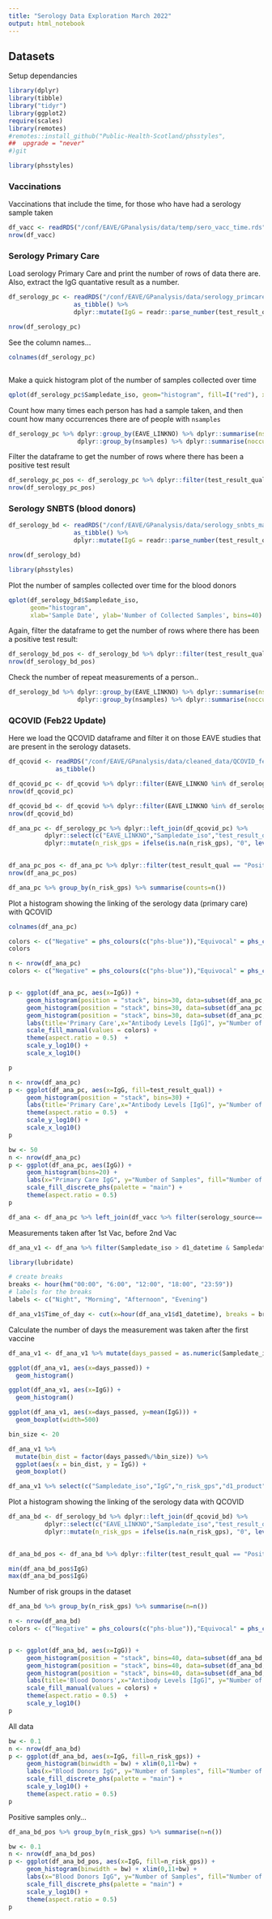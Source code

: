 ```yaml
---
title: "Serology Data Exploration March 2022"
output: html_notebook
---
```

## Datasets


Setup dependancies
```r
library(dplyr)
library(tibble)
library("tidyr")
library(ggplot2)
require(scales) 
library(remotes)
#remotes::install_github("Public-Health-Scotland/phsstyles",
##  upgrade = "never"
#)git
```

```r
library(phsstyles)
```



### Vaccinations

Vaccinations that include the time, for those who have had a serology sample taken

```r
df_vacc <- readRDS("/conf/EAVE/GPanalysis/data/temp/sero_vacc_time.rds") %>% as_tibble()
nrow(df_vacc)
```


### Serology Primary Care 

Load serology Primary Care and print the number of rows of data there are. Also, extract the IgG quantative result as a number.
```r

df_serology_pc <- readRDS("/conf/EAVE/GPanalysis/data/serology_primcare_march22.rds") %>% 
                  as_tibble() %>%
                  dplyr::mutate(IgG = readr::parse_number(test_result_quant))

nrow(df_serology_pc)
```

See the column names...
```r
colnames(df_serology_pc)
```

```

```

Make a quick histogram plot of the number of samples collected over time
```r
qplot(df_serology_pc$Sampledate_iso, geom="histogram", fill=I("red"), xlab='Sample Date', ylab='Number of Collected Samples', bins=30) 
```



Count how many times each person has had a sample taken, and then count how many occurrences there are of people with `nsamples`
```r
df_serology_pc %>% dplyr::group_by(EAVE_LINKNO) %>% dplyr::summarise(nsamples = dplyr::n()) %>% 
                   dplyr::group_by(nsamples) %>% dplyr::summarise(noccurrences = dplyr::n())
```



Filter the dataframe to get the number of rows where there has been a positive test result
```r

df_serology_pc_pos <- df_serology_pc %>% dplyr::filter(test_result_qual == "Positive")
nrow(df_serology_pc_pos)
```



### Serology SNBTS (blood donors)


```r
df_serology_bd <- readRDS("/conf/EAVE/GPanalysis/data/serology_snbts_march22.rds") %>% 
                  as_tibble() %>%
                  dplyr::mutate(IgG = readr::parse_number(test_result_quant))

nrow(df_serology_bd)

```

```r
library(phsstyles)
```



Plot the number of samples collected over time for the blood donors
```r
qplot(df_serology_bd$Sampledate_iso, 
      geom="histogram", 
      xlab='Sample Date', ylab='Number of Collected Samples', bins=40) + scale_colour_discrete_phs(palette = "main")
```


Again, filter the dataframe to get the number of rows where there has been a positive test result:
```r

df_serology_bd_pos <- df_serology_bd %>% dplyr::filter(test_result_qual == "Positive")
nrow(df_serology_bd_pos)
```

Check the number of repeat measurements of a person.. 
```r
df_serology_bd %>% dplyr::group_by(EAVE_LINKNO) %>% dplyr::summarise(nsamples = dplyr::n()) %>% 
                   dplyr::group_by(nsamples) %>% dplyr::summarise(noccurrences = dplyr::n())
```


### QCOVID (Feb22 Update)

Here we load the QCOVID dataframe and filter it on those EAVE studies that are present in the serology datasets.

```r
df_qcovid <- readRDS("/conf/EAVE/GPanalysis/data/cleaned_data/QCOVID_feb22.rds") %>% 
             as_tibble() 

df_qcovid_pc <- df_qcovid %>% dplyr::filter(EAVE_LINKNO %in% df_serology_pc$EAVE_LINKNO)
nrow(df_qcovid_pc)

df_qcovid_bd <- df_qcovid %>% dplyr::filter(EAVE_LINKNO %in% df_serology_bd$EAVE_LINKNO)
nrow(df_qcovid_bd)

```


```r
df_ana_pc <- df_serology_pc %>% dplyr::left_join(df_qcovid_pc) %>% 
          dplyr::select(c("EAVE_LINKNO","Sampledate_iso","test_result_qual","IgG","n_risk_gps")) %>%
          dplyr::mutate(n_risk_gps = ifelse(is.na(n_risk_gps), "0", levels(n_risk_gps)[n_risk_gps]))
          

df_ana_pc_pos <- df_ana_pc %>% dplyr::filter(test_result_qual == "Positive")
nrow(df_ana_pc_pos)
```

```r
df_ana_pc %>% group_by(n_risk_gps) %>% summarise(counts=n())
```


Plot a histogram showing the linking of the serology data (primary care) with QCOVID


```r
colnames(df_ana_pc)
```


```r
colors <- c("Negative" = phs_colours(c("phs-blue")),"Equivocal" = phs_colours(c("phs-magenta")),"Positive" = phs_colours(c("phs-purple")))
colors
```

```r

n <- nrow(df_ana_pc)
colors <- c("Negative" = phs_colours(c("phs-blue")),"Equivocal" = phs_colours(c("phs-magenta")),"Positive" = phs_colours(c("phs-purple")))


p <- ggplot(df_ana_pc, aes(x=IgG)) +
     geom_histogram(position = "stack", bins=30, data=subset(df_ana_pc,test_result_qual == 'Negative'), aes(fill='Negative')) +
     geom_histogram(position = "stack", bins=30, data=subset(df_ana_pc,test_result_qual == 'Positive'), aes(fill='Positive')) +
     geom_histogram(position = "stack", bins=30, data=subset(df_ana_pc,test_result_qual == 'Equivocal'), aes(fill='Equivocal')) +
     labs(title='Primary Care',x="Antibody Levels [IgG]", y="Number of Samples", fill="Result") +
     scale_fill_manual(values = colors) +
     theme(aspect.ratio = 0.5)  +
     scale_y_log10() +
     scale_x_log10()

p
```


```r

n <- nrow(df_ana_pc)
p <- ggplot(df_ana_pc, aes(x=IgG, fill=test_result_qual)) +
     geom_histogram(position = "stack", bins=30) +
     labs(title='Primary Care',x="Antibody Levels [IgG]", y="Number of Samples") +
     theme(aspect.ratio = 0.5)  +
     scale_y_log10() +
     scale_x_log10()
p
```



```r
bw <- 50
n <- nrow(df_ana_pc)
p <- ggplot(df_ana_pc, aes(IgG)) +
     geom_histogram(bins=20) +
     labs(x="Primary Care IgG", y="Number of Samples", fill="Number of Risks (QCOVID)") +
     scale_fill_discrete_phs(palette = "main") + 
     theme(aspect.ratio = 0.5)  
p
```


```r
df_ana <- df_ana_pc %>% left_join(df_vacc %>% filter(serology_source=='primary_care_serology'))
```


Measurements taken after 1st Vac, before 2nd Vac
```r
df_ana_v1 <- df_ana %>% filter(Sampledate_iso > d1_datetime & Sampledate_iso < d2_datetime )
```


```r
library(lubridate)
```

```r

# create breaks
breaks <- hour(hm("00:00", "6:00", "12:00", "18:00", "23:59"))
# labels for the breaks
labels <- c("Night", "Morning", "Afternoon", "Evening")

df_ana_v1$Time_of_day <- cut(x=hour(df_ana_v1$d1_datetime), breaks = breaks, labels = labels, include.lowest=TRUE)
```

Calculate the number of days the measurement was taken after the first vaccine 

```r
df_ana_v1 <- df_ana_v1 %>% mutate(days_passed = as.numeric(Sampledate_iso - d1_datetime,units='days'))
```


```r
ggplot(df_ana_v1, aes(x=days_passed)) + 
  geom_histogram()
```

```r
ggplot(df_ana_v1, aes(x=IgG)) + 
  geom_histogram()
```



```r
ggplot(df_ana_v1, aes(x=days_passed, y=mean(IgG))) + 
  geom_boxplot(width=500)

```



```r
bin_size <- 20

df_ana_v1 %>% 
  mutate(bin_dist = factor(days_passed%/%bin_size)) %>% 
  ggplot(aes(x = bin_dist, y = IgG)) +
  geom_boxplot()
```

```r
df_ana_v1 %>% select(c("Sampledate_iso","IgG","n_risk_gps","d1_product","d1_datetime","Time_of_day","days_passed")) %>% write.csv('test.csv')
```



Plot a histogram showing the linking of the serology data with QCOVID
```r
df_ana_bd <- df_serology_bd %>% dplyr::left_join(df_qcovid_bd) %>% 
          dplyr::select(c("EAVE_LINKNO","Sampledate_iso","test_result_qual","IgG","n_risk_gps")) %>%
          dplyr::mutate(n_risk_gps = ifelse(is.na(n_risk_gps), "0", levels(n_risk_gps)[n_risk_gps]))
          

df_ana_bd_pos <- df_ana_bd %>% dplyr::filter(test_result_qual == "Positive")
```
```r
min(df_ana_bd_pos$IgG) 
max(df_ana_bd_pos$IgG) 
```


Number of risk groups in the dataset

```r
df_ana_bd %>% group_by(n_risk_gps) %>% summarise(n=n())
```


```r

n <- nrow(df_ana_bd)
colors <- c("Negative" = phs_colours(c("phs-blue")),"Equivocal" = phs_colours(c("phs-magenta")),"Positive" = phs_colours(c("phs-purple")))


p <- ggplot(df_ana_bd, aes(x=IgG)) +
     geom_histogram(position = "stack", bins=40, data=subset(df_ana_bd,test_result_qual == 'Negative'), aes(fill='Negative')) +
     geom_histogram(position = "stack", bins=40, data=subset(df_ana_bd,test_result_qual == 'Positive'), aes(fill='Positive')) +
     geom_histogram(position = "stack", bins=40, data=subset(df_ana_bd,test_result_qual == 'Equivocal'), aes(fill='Equivocal')) +
     labs(title='Blood Donors',x="Antibody Levels [IgG]", y="Number of Samples", fill="Result") +
     scale_fill_manual(values = colors) +
     theme(aspect.ratio = 0.5)  +
     scale_y_log10() 
p
```



All data

```r
bw <- 0.1
n <- nrow(df_ana_bd)
p <- ggplot(df_ana_bd, aes(x=IgG, fill=n_risk_gps)) +
     geom_histogram(binwidth = bw) + xlim(0,11+bw) +
     labs(x="Blood Donors IgG", y="Number of Samples", fill="Number of Risks (QCOVID)") +
     scale_fill_discrete_phs(palette = "main") + 
     scale_y_log10() +
     theme(aspect.ratio = 0.5) 
p

```

Positive samples only...

```r
df_ana_bd_pos %>% group_by(n_risk_gps) %>% summarise(n=n())
```


```r
bw <- 0.1
n <- nrow(df_ana_bd_pos)
p <- ggplot(df_ana_bd_pos, aes(x=IgG, fill=n_risk_gps)) +
     geom_histogram(binwidth = bw) + xlim(0,11+bw) +
     labs(x="Blood Donors IgG", y="Number of Samples", fill="Number of Risks (QCOVID)") +
     scale_fill_discrete_phs(palette = "main") + 
     scale_y_log10() +
     theme(aspect.ratio = 0.5) 
p
```

